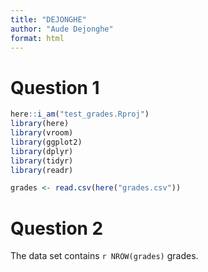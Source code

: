 ```yaml
---
title: "DEJONGHE"
author: "Aude Dejonghe"
format: html
---
```


# Question 1
```r
here::i_am("test_grades.Rproj")
library(here)
library(vroom)
library(ggplot2)
library(dplyr)
library(tidyr)
library(readr)

grades <- read.csv(here("grades.csv"))
```
# Question 2
The data set contains `r NROW(grades)` grades.
